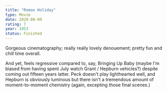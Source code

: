 ```yaml
---
title: "Roman Holiday"
type: Movie
date: 2020-08-09
rating: 7
year: 1953
status: Finished
---
```


Gorgeous cinematography; really really lovely denouement; pretty fun and chill time overall. 

And yet, feels regressive compared to, say, Bringing Up Baby (maybe I'm biased from having spent July watch Grant / Hepburn vehicles?) despite coming out fifteen years latter. Peck doesn't play lighthearted well, and Hepburn is obviously luminous but there isn't a tremendous amount of moment-to-moment chemistry (again, excepting those final scenes.)
